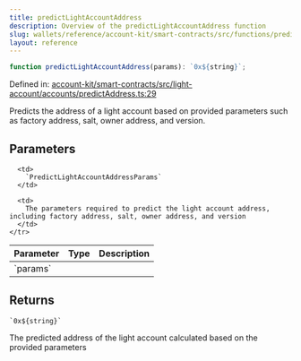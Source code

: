 ```yaml
---
title: predictLightAccountAddress
description: Overview of the predictLightAccountAddress function
slug: wallets/reference/account-kit/smart-contracts/src/functions/predictLightAccountAddress
layout: reference
---
```


```ts
function predictLightAccountAddress(params): `0x${string}`;
```

Defined in: [account-kit/smart-contracts/src/light-account/accounts/predictAddress.ts:29](https://github.com/alchemyplatform/aa-sdk/blob/4987bdd63823427c48ec21401b71fa3cfc2d0675/account-kit/smart-contracts/src/light-account/accounts/predictAddress.ts#L29)

Predicts the address of a light account based on provided parameters such as factory address, salt, owner address, and version.

## Parameters

<table>
  <thead>
    <tr>
      <th align="left">Parameter</th>
      <th align="left">Type</th>
      <th align="left">Description</th>
    </tr>
  </thead>

  <tbody>
    <tr>
      <td>
        `params`
      </td>

      <td>
        `PredictLightAccountAddressParams`
      </td>

      <td>
        The parameters required to predict the light account address, including factory address, salt, owner address, and version
      </td>
    </tr>

  </tbody>
</table>

## Returns

`` `0x${string}` ``

The predicted address of the light account calculated based on the provided parameters
